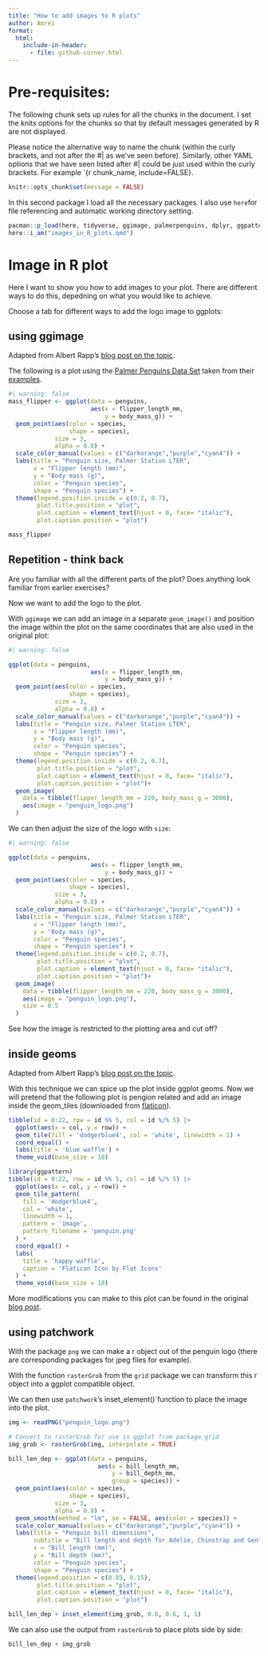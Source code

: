 ```yaml
---
title: "How to add images to R plots"
author: Amrei 
format:
  html:
    include-in-header:
      - file: github-corner.html
---
```


# Pre-requisites:

The following chunk sets up rules for all the chunks in the document. I set the knits options for the chunks so that by default messages generated by R are not displayed. 

Please notice the alternative way to name the chunk (within the curly brackets, and not after the #| as we've seen before). Similarly, other YAML options that we have seen listed after #| could be just used within the curly brackets. For example `{r chunk_name, include=FALSE}. 

```r
knitr::opts_chunk$set(message = FALSE)
```

In this second package I load all the necessary packages. I also use `here`for file referencing and automatic working directory setting. 

```r
pacman::p_load(here, tidyverse, ggimage, palmerpenguins, dplyr, ggpattern, patchwork, png, rasterImage, grid)
here::i_am("images_in_R_plots.qmd")
```

# Image in R plot

Here I want to show you how to add images to your plot.  There are different ways to do this, depedning on what you would like to achieve. 

Choose a tab for different ways to add the logo image to ggplots:

::: {.panel-tabset .nav-pills}

## using ggimage

Adapted from Albert Rapp's [blog post on the topic](https://albert-rapp.de/posts/ggplot2-tips/27_images/27_images).

The following is a plot using the [Palmer Penguins Data Set](https://allisonhorst.github.io/palmerpenguins/) taken from their [examples](https://allisonhorst.github.io/palmerpenguins/articles/examples.html). 


```r
#| warning: false
mass_flipper <- ggplot(data = penguins, 
                       aes(x = flipper_length_mm,
                           y = body_mass_g)) +
  geom_point(aes(color = species, 
                 shape = species),
             size = 3,
             alpha = 0.8) +
  scale_color_manual(values = c("darkorange","purple","cyan4")) +
  labs(title = "Penguin size, Palmer Station LTER",
       x = "Flipper length (mm)",
       y = "Body mass (g)",
       color = "Penguin species",
       shape = "Penguin species") +
  theme(legend.position.inside = c(0.2, 0.7),
        plot.title.position = "plot",
        plot.caption = element_text(hjust = 0, face= "italic"),
        plot.caption.position = "plot")

mass_flipper

```

::: {.callout-important}
## Repetition - think back

Are you familiar with all the different parts of the plot? Does anything look familiar from earlier exercises?
:::

Now we want to add the logo to the plot.


With `ggimage` we can add an image in a separate `geom_image()` and position the image within the plot on the same coordinates that are also used in the original plot:

```r
#| warning: false

ggplot(data = penguins, 
                       aes(x = flipper_length_mm,
                           y = body_mass_g)) +
  geom_point(aes(color = species, 
                 shape = species),
             size = 3,
             alpha = 0.8) +
  scale_color_manual(values = c("darkorange","purple","cyan4")) +
  labs(title = "Penguin size, Palmer Station LTER",
       x = "Flipper length (mm)",
       y = "Body mass (g)",
       color = "Penguin species",
       shape = "Penguin species") +
  theme(legend.position.inside = c(0.2, 0.7),
        plot.title.position = "plot",
        plot.caption = element_text(hjust = 0, face= "italic"),
        plot.caption.position = "plot")+
  geom_image(
    data = tibble(flipper_length_mm = 220, body_mass_g = 3000),
    aes(image = "penguin_logo.png")
  )

```

We can then adjust the size of the logo with `size`: 

```r
#| warning: false

ggplot(data = penguins, 
                       aes(x = flipper_length_mm,
                           y = body_mass_g)) +
  geom_point(aes(color = species, 
                 shape = species),
             size = 3,
             alpha = 0.8) +
  scale_color_manual(values = c("darkorange","purple","cyan4")) +
  labs(title = "Penguin size, Palmer Station LTER",
       x = "Flipper length (mm)",
       y = "Body mass (g)",
       color = "Penguin species",
       shape = "Penguin species") +
  theme(legend.position.inside = c(0.2, 0.7),
        plot.title.position = "plot",
        plot.caption = element_text(hjust = 0, face= "italic"),
        plot.caption.position = "plot")+
  geom_image(
    data = tibble(flipper_length_mm = 220, body_mass_g = 3000),
    aes(image = "penguin_logo.png"),
    size = 0.5
  )
```



:::: {.callout-note}
See how the image is restricted to the plotting area and cut off?
::::

## inside geoms

Adapted from Albert Rapp's [blog post on the topic](https://albert-rapp.de/posts/ggplot2-tips/27_images/27_images).

With this technique we can spice up the plot inside ggplot geoms. Now we will pretend that the following plot is pengion related and add an image inside the geom_tiles (downloaded from [flaticon](https://www.flaticon.com/free-icon/penguin_1998747?term=penguin&page=1&position=3&origin=search&related_id=1998747)).

```r

tibble(id = 0:22, row = id %% 5, col = id %/% 5) |> 
  ggplot(aes(x = col, y = row)) +
  geom_tile(fill = 'dodgerblue4', col = 'white', linewidth = 1) +
  coord_equal() +
  labs(title = 'blue waffle') +
  theme_void(base_size = 18)

```

```r

library(ggpattern)
tibble(id = 0:22, row = id %% 5, col = id %/% 5) |> 
  ggplot(aes(x = col, y = row)) +
  geom_tile_pattern(
    fill = 'dodgerblue4', 
    col = 'white', 
    linewidth = 1,
    pattern = 'image',
    pattern_filename = 'penguin.png'
  ) +
  coord_equal() +
  labs(
    title = 'happy waffle',
    caption = 'Flaticon Icon by Flat Icons'
  ) +
  theme_void(base_size = 18)

```

More modifications you can make to this plot can be found in the original [blog post](https://albert-rapp.de/posts/ggplot2-tips/27_images/27_images). 

## using patchwork

With the package `png` we can make a r object out of the penguin logo (there are corresponding packages for jpeg files for example).

With the function `rasterGrob` from the `grid` package we can transform this r object into a ggplot compatible object. 

We can then use `patchwork`'s ìnset_element()`function to place the image into the plot. 


```r

img <- readPNG("penguin_logo.png")

# Convert to rasterGrob for use in ggplot from package grid
img_grob <- rasterGrob(img, interpolate = TRUE)

bill_len_dep <- ggplot(data = penguins,
                         aes(x = bill_length_mm,
                             y = bill_depth_mm,
                             group = species)) +
  geom_point(aes(color = species, 
                 shape = species),
             size = 3,
             alpha = 0.8) +
  geom_smooth(method = "lm", se = FALSE, aes(color = species)) +
  scale_color_manual(values = c("darkorange","purple","cyan4")) +
  labs(title = "Penguin bill dimensions",
       subtitle = "Bill length and depth for Adelie, Chinstrap and Gentoo Penguins at Palmer Station LTER",
       x = "Bill length (mm)",
       y = "Bill depth (mm)",
       color = "Penguin species",
       shape = "Penguin species") +
  theme(legend.position = c(0.85, 0.15),
        plot.title.position = "plot",
        plot.caption = element_text(hjust = 0, face= "italic"),
        plot.caption.position = "plot")

bill_len_dep + inset_element(img_grob, 0.6, 0.6, 1, 1)
```

We can also use the output from `rasterGrob` to place plots side by side: 

```r
bill_len_dep + img_grob
```

:::
